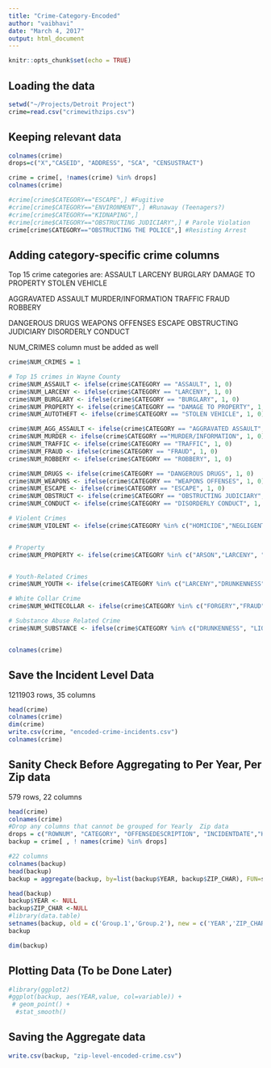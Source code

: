 ```yaml
---
title: "Crime-Category-Encoded"
author: "vaibhavi"
date: "March 4, 2017"
output: html_document
---
```


```r
knitr::opts_chunk$set(echo = TRUE)
```

## Loading the data

```r
setwd("~/Projects/Detroit Project")
crime=read.csv("crimewithzips.csv")
```

## Keeping relevant data

```r
colnames(crime)
drops=c("X","CASEID", "ADDRESS", "SCA", "CENSUSTRACT")

crime = crime[, !names(crime) %in% drops]
colnames(crime)

#crime[crime$CATEGORY=="ESCAPE",] #Fugitive
#crime[crime$CATEGORY=="ENVIRONMENT",] #Runaway (Teenagers?)
#crime[crime$CATEGORY=="KIDNAPING",]
#crime[crime$CATEGORY=="OBSTRUCTING JUDICIARY",] # Parole Violation
crime[crime$CATEGORY=="OBSTRUCTING THE POLICE",] #Resisting Arrest
```


## Adding category-specific crime  columns
Top 15 crime categories are:
ASSAULT
LARCENY
BURGLARY
DAMAGE TO PROPERTY
STOLEN VEHICLE

AGGRAVATED ASSAULT
MURDER/INFORMATION
TRAFFIC
FRAUD
ROBBERY

DANGEROUS DRUGS
WEAPONS OFFENSES
ESCAPE
OBSTRUCTING JUDICIARY
DISORDERLY CONDUCT

NUM_CRIMES column must be added as well

```r
crime$NUM_CRIMES = 1

# Top 15 crimes in Wayne County
crime$NUM_ASSAULT <- ifelse(crime$CATEGORY == "ASSAULT", 1, 0)
crime$NUM_LARCENY <- ifelse(crime$CATEGORY == "LARCENY", 1, 0)
crime$NUM_BURGLARY <- ifelse(crime$CATEGORY == "BURGLARY", 1, 0)
crime$NUM_PROPERTY <- ifelse(crime$CATEGORY == "DAMAGE TO PROPERTY", 1, 0)
crime$NUM_AUTOTHEFT <- ifelse(crime$CATEGORY == "STOLEN VEHICLE", 1, 0)

crime$NUM_AGG_ASSAULT <- ifelse(crime$CATEGORY == "AGGRAVATED ASSAULT", 1, 0)
crime$NUM_MURDER <- ifelse(crime$CATEGORY =="MURDER/INFORMATION", 1, 0)
crime$NUM_TRAFFIC <- ifelse(crime$CATEGORY == "TRAFFIC", 1, 0)
crime$NUM_FRAUD <- ifelse(crime$CATEGORY == "FRAUD", 1, 0)
crime$NUM_ROBBERY <- ifelse(crime$CATEGORY == "ROBBERY", 1, 0)

crime$NUM_DRUGS <- ifelse(crime$CATEGORY == "DANGEROUS DRUGS", 1, 0)
crime$NUM_WEAPONS <- ifelse(crime$CATEGORY == "WEAPONS OFFENSES", 1, 0)
crime$NUM_ESCAPE <- ifelse(crime$CATEGORY == "ESCAPE", 1, 0)
crime$NUM_OBSTRUCT <- ifelse(crime$CATEGORY == "OBSTRUCTING JUDICIARY", 1, 0)
crime$NUM_CONDUCT <- ifelse(crime$CATEGORY == "DISORDERLY CONDUCT", 1, 0)

# Violent Crimes
crime$NUM_VIOLENT <- ifelse(crime$CATEGORY %in% c("HOMICIDE","NEGLIGENT HOMICIDE", "JUSTIFIABLE HOMICIDE", "MURDER/INFORMATION", "SEX OFFENSES", "AGGRAVATED ASSAULT", "ASSAULT", "KIDNAPING"), 1, 0)


# Property
crime$NUM_PROPERTY <- ifelse(crime$CATEGORY %in% c("ARSON","LARCENY", "DAMAGE TO PROPERTY", "STOLEN PROPERTY", "OTHER BURGLARY", "ROBBERY", "STOLEN VEHICLE", "BURGLARY"), 1, 0)


# Youth-Related Crimes
crime$NUM_YOUTH <- ifelse(crime$CATEGORY %in% c("LARCENY","DRUNKENNESS", "LIQUOR", "OUIL", "DAMAGE TO PROPERTY", "STOLEN PROPERTY", "OBSCENITY", "DISORDERLY CONDUCT","DANGEROUS DRUGS", "ASSAULT", "VAGRANCY (OTHER)","RUNAWAY","OBSTRUCTING THE POLICE", "TRAFFIC OFFENSES", "TRAFFIC", "ENVIRONMENT"), 1, 0)

# White Collar Crime
crime$NUM_WHITECOLLAR <- ifelse(crime$CATEGORY %in% c("FORGERY","FRAUD", "BRIBERY", "EMBEZZLEMENT", "EXTORTION"), 1, 0)

# Substance Abuse Related Crime
crime$NUM_SUBSTANCE <- ifelse(crime$CATEGORY %in% c("DRUNKENNESS", "LIQUOR", "OUIL","DANGEROUS DRUGS"), 1, 0)


colnames(crime)

```
## Save the Incident Level Data
1211903 rows, 35 columns
```r
head(crime)
colnames(crime)
dim(crime)
write.csv(crime, "encoded-crime-incidents.csv")
colnames(crime)
```



## Sanity Check Before Aggregating to Per Year, Per Zip data

579 rows, 22 columns
```r
head(crime)
colnames(crime)
#Drop any columns that cannot be grouped for Yearly  Zip data
drops = c("ROWNUM", "CATEGORY", "OFFENSEDESCRIPTION", "INCIDENTDATE","HOUR","PRECINCT","COUNCIL","NEIGHBORHOOD","LON","LAT", "LOCATION", "MONTH", "FINALZIP")
backup = crime[ , ! names(crime) %in% drops]

#22 columns
colnames(backup)
head(backup)
backup = aggregate(backup, by=list(backup$YEAR, backup$ZIP_CHAR), FUN=sum)

head(backup)
backup$YEAR <- NULL
backup$ZIP_CHAR <-NULL
#library(data.table)
setnames(backup, old = c('Group.1','Group.2'), new = c('YEAR','ZIP_CHAR'))
backup

dim(backup)
```


## Plotting Data (To be Done Later)
```r
#library(ggplot2)
#ggplot(backup, aes(YEAR,value, col=variable)) + 
 # geom_point() + 
  #stat_smooth() 
```



## Saving the  Aggregate data
```r
write.csv(backup, "zip-level-encoded-crime.csv")
```

